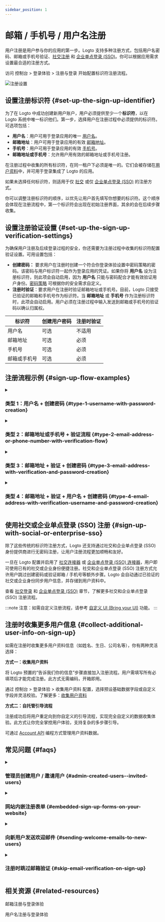 ```yaml
---
sidebar_position: 1
---
```


# 邮箱 / 手机号 / 用户名注册

用户注册是用户参与你的应用的第一步。Logto 支持多种注册方式，包括用户名密码、邮箱或手机号验证、[社交注册](/end-user-flows/sign-up-and-sign-in/social-sign-in) 和 [企业单点登录 (SSO)](/end-user-flows/enterprise-sso)。你可以根据应用需求设置最合适的注册方式。

访问 <CloudLink to="/sign-in-experience/sign-up-and-sign-in">控制台 > 登录体验 > 注册与登录</CloudLink> 开始配置标识符注册流程。

<img src="/img/assets/sign-in-experience-sign-up.png" alt="注册设置" />

## 设置注册标识符 \{#set-up-the-sign-up-identifier}

为了在 Logto 中成功创建新用户账户，用户必须提供至少一个**标识符**，以在 Logto 系统中唯一标识他们。第一步，选择用户在注册过程中必须提供的标识符。可选项包括：

- **用户名**：用户可用于登录应用的唯一 [用户名](/user-management/user-data#username)。
- **邮箱地址**：用户可用于登录应用的有效 [邮箱地址](/user-management/user-data#primary_email)。
- **手机号**：用户可用于登录应用的有效 [手机号](/user-management/user-data#primary_phone)。
- **邮箱地址或手机号**：允许用户用有效的邮箱地址或手机号注册。

在注册过程中收集的所有标识符，在同一租户下必须是唯一的。它们会被存储在[用户资料](/user-management/user-data#user-profile)中，并可用于登录集成了 Logto 的应用。

如果未选择任何标识符，则适用于仅 [社交](/end-user-flows/sign-up-and-sign-in/social-sign-in) 或仅 [企业单点登录 (SSO)](/end-user-flows/enterprise-sso) 的注册方式。

你可以调整注册标识符的顺序，以优先让用户首先填写你想要的标识符。这个顺序会体现在注册流程中，第一个标识符会出现在初始注册界面，其余的会在后续步骤收集。

## 设置注册验证设置 \{#set-up-the-sign-up-verification-settings}

为确保用户注册及后续登录过程的安全，你还需要为注册过程中收集的标识符配置验证设置。可用设置包括：

- **创建密码：** 要求用户在注册时创建一个符合你登录体验设置中密码策略的密码。该密码与用户标识符一起作为登录应用的凭证。如果你将 **用户名** 设为注册标识符，则此项会自动启用，因为 **用户名** 只能与密码配合才能有效验证用户身份。[密码策略](/security/password-policy) 可根据你的安全需求自定义。
- **注册时验证**：要求用户在注册时验证邮箱地址或手机号。目前，Logto 只接受已验证的邮箱和手机号作为标识符。当 **邮箱地址** 或 **手机号** 作为注册标识符时，此项会自动启用。用户必须在注册过程中输入发送到邮箱或手机号的验证码以确认归属权。

| 标识符       | 创建用户密码 | 注册时验证 |
| ------------ | ------------ | ---------- |
| 用户名       | 可选         | 不适用     |
| 邮箱地址     | 可选         | 必须       |
| 手机号       | 可选         | 必须       |
| 邮箱或手机号 | 可选         | 必须       |

## 注册流程示例 \{#sign-up-flow-examples}

<details>
  <summary>

### 类型 1：用户名 + 创建密码 \{#type-1-username-with-password-creation}

</summary>

选择 **用户名** 作为注册标识符。创建密码会自动启用。

<img src="/img/assets/sign-up-username-password.png" alt="用户名和密码注册" />

</details>

<details>
  <summary>

### 类型 2：邮箱地址或手机号 + 验证流程 \{#type-2-email-address-or-phone-number-with-verification-flow}

</summary>

选择 **邮箱地址或手机号** 作为注册标识符。**注册时验证** 强制启用。

<img src="/img/assets/sign-up-email-verification.png" alt="邮箱或手机号注册并验证" />

</details>

<details>
  <summary>

### 类型 3：邮箱地址 + 验证 + 创建密码 \{#type-3-email-address-with-verification-and-password-creation}

</summary>

选择 **邮箱地址** 作为注册标识符。**注册时验证** 强制启用。启用 **创建密码**，要求用户在注册时创建密码。（手机号注册流程同理）

<img src="/img/assets/sign-up-email-password.png" alt="邮箱注册并验证和创建密码" />

</details>

<details>
  <summary>

### 类型 4：邮箱地址 + 验证 + 用户名 + 创建密码 \{#type-4-email-address-with-verification-username-and-password-creation}

</summary>

选择 **邮箱地址** 和 **用户名** 作为注册标识符。**注册时验证** 强制启用。启用 **创建密码**，要求用户在注册时创建密码。

<img src="/img/assets/sign-up-email-username-password.png" alt="邮箱和用户名注册并验证和创建密码" />

</details>

## 使用社交或企业单点登录 (SSO) 注册 \{#sign-up-with-social-or-enterprise-sso}

除了这些传统的标识符注册方式，Logto 还支持通过社交和企业单点登录 (SSO) 身份提供商进行无密码注册，让用户注册流程更加顺畅和友好。

一旦在 Logto 配置并启用了 [社交连接器](/connectors/social-connectors) 或 [企业单点登录 (SSO) 连接器](/connectors/enterprise-connectors)，用户即可使用已有的社交或企业身份便捷注册。社交和企业单点登录 (SSO) 注册方式允许用户跳过创建密码或验证邮箱 / 手机号等额外步骤。Logto 会自动通过已验证的社交或企业身份同步用户信息，并存储到用户资料中。

查看 [社交登录](/end-user-flows/sign-up-and-sign-in/social-sign-in/) 和 [企业单点登录 (SSO)](/end-user-flows/enterprise-sso/) 章节，了解更多社交和企业单点登录 (SSO) 注册流程。

:::note
注意：如需自定义注册流程，请参考 [自定义 UI (Bring your UI)](/customization/bring-your-ui/) 功能。
:::

## 注册时收集更多用户信息 \{#collect-additional-user-info-on-sign-up}

如需在注册时收集更多用户资料信息（如姓名、生日、公司名等），你有两种灵活选择：

**方式一：收集用户资料**

将 Logto 预置的“告诉我们你的信息”步骤直接加入注册流程。用户需填写所有必填项后才能完成注册。此方式无需编码，开箱即用。

通过 <CloudLink to="/sign-in-experience/collect-user-profile">控制台 > 登录体验 > 收集用户资料</CloudLink> 配置，选择预设基础数据字段或自定义字段并灵活校验。了解更多：[收集用户资料](/end-user-flows/collect-user-profile)

**方式二：自托管引导流程**

注册成功后将用户重定向到你自定义的引导流程，实现完全自定义的数据收集体验。此方式让你完全掌控用户体验，支持复杂的多步骤引导。

可通过 [Account API](/end-user-flows/account-settings/by-account-api) 编程方式管理用户资料数据。

## 常见问题 \{#faqs}

<details>
  <summary>

### 管理员创建用户 / 邀请用户 \{#admin-created-users--invited-users}

</summary>

了解如何实现 [仅邀请注册流程](/end-user-flows/sign-up-and-sign-in/disable-user-registration/#implement-an-invitation-only-sign-up-flow)

</details>

<details>
  <summary>

### 网站内嵌注册表单 \{#embedded-sign-up-forms-on-your-website}

</summary>
  
Logto 目前不支持无界面 API 进行注册和登录。你可以使用 [自定义 UI (Bring your UI)](/customization/bring-your-ui/) 功能上传自定义注册表单，或通过登录参数将用户信息从你的网站传递到 Logto。了解更多用户标识符传递方式：[认证 (Authentication) 参数](/end-user-flows/authentication-parameters/)。

</details>

<details>
  <summary>

### 向新用户发送欢迎邮件 \{#sending-welcome-emails-to-new-users}

</summary>

订阅 `User.Created` webhook 事件，向新用户发送欢迎邮件。了解更多 [webhook 事件](/developers/webhooks/webhooks-events/#data-mutation-hook-events)。

</details>

<details>
  <summary>

### 注册时跳过邮箱验证 \{#skip-email-verification-on-sign-up}

</summary>

目前，Logto 只支持已验证的邮箱和手机号作为标识符。验证流程是确保用户标识符安全和归属的必要步骤。
对未验证邮箱或手机号的支持已在我们的[路线图](https://logto.productlane.com/roadmap)中，敬请关注后续更新！

</details>

## 相关资源 \{#related-resources}

<Url href="https://www.youtube.com/watch?v=64rBXpWbScc">邮箱注册与登录体验</Url>

<Url href="https://www.youtube.com/watch?v=chQxCJX6e6w">用户名注册与登录体验</Url>
